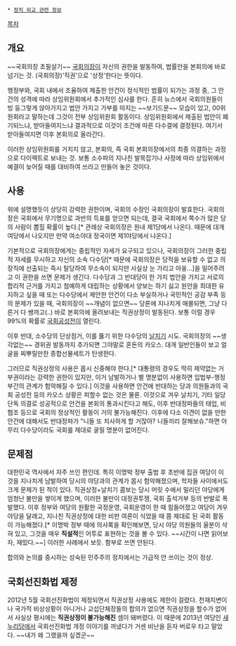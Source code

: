  * [[정치 외교 관련 정보]]

[[목차]]
== 개요 ==
~~국회의장 초필살기~~
[[국회의장]]이 자신의 권한을 발동하여, 법률안을 본회의에 바로 넘기는 것. (국회의장)'직권'으로  '상정'한다는 뜻이다.



행정부와, 국회 내에서 조율하여 제출한 안건이 정식적인 법률이 되가는 과정 중, 그 안건의 성격에 따라 상임위원회에서 추가적인 심사를 한다. 흔히 뉴스에서 국회의원들이 빙 둥그렇게 앉아가지고 법안 가지고 가부를 따지는 ~~보기드문~~ 모습이 있고, 00위원회라고 말하는데 그것이 전부 상임위원회 활동이다. 상임위원회에서 제출된 법안이 폐기되느냐, 받아들여지느냐 결과적으로 이것이 조건에 따른 다수결에 결정된다. 여기서 받아들여지면 이후 본회의로 올라간다.

이러한 상임위원회를 거치지 않고, 본회의, 즉 국회 본회의장에서의 최종 의결하는 과정으로 다이렉트로 보내는 것. 보통 소수파의 지나친 발목잡기나 사정에 따라 상임위에서 예결이 늦어질 때를 대비하여 쓰라고 만들어 놓은 것이다.

== 사용 ==
위에 설명했듯이 상당히 강력한 권한이며, 국회의 수장인 국회의장이 발효한다. 국회의장은 국회에서 무기명으로 과반의 득표를 얻으면 되는데, 결국 국회에서 쪽수가 많은 당의 사람이 뽑힐 확률이 높다.[* 관례상 국회의장은 원내 제1당에서 나온다. 때문에 대개 여당에서 나오지만 만약 여소야대 정국이면 제1야당에서 나온다.]

기본적으로 국회의장에게는 중립적인 자세가 요구되고 있으나, 국회의장이 그러한 중립적 자세를 무시하고 자신의 소속 다수당[* 때문에 국회의장은 당적을 보유할 수 없고 의장직에 선출되는 즉시 탈당하여 무소속이 되지만 사실상 눈 가리고 아웅...]을 밀어주려고 이 권한을 쓰면 문제가 생긴다. 다수당과 그 반대당이 한 가지 법안을 가지고 서로의 합리적 근거를 가지고 첨예하게 대립하는 상황에서 양보는 하기 싫고 원안을 최대한 유지하고 싶을 때 또는 다수당에서 제안한 안건이 다소 부실하거나 국민적인 공감 부족 등의 문제가 있을 때, 국회의장이 ~~개념이 없으면~~ 당론에 지나치게 매몰되면, 그냥 다른거 다 쌩까고(..) 바로 본회의에 올려보내는 직권상정이 발동된다. 보통 이럴 경우 99%의 확률로 [[국회공성전]]이 열린다.

이후 반대, 소수당의 단상점거, 이를 뚫기 위한 다수당의 [[날치기]] 시도. 국회의장의 ~~생각없는~~ 경위권 발동까지 추가되면 그야말로 혼돈의 카오스. 대개 일반인들이 보고 얼굴을 찌뿌릴만한 종합선물세트가 탄생한다.

그러므로 직권상정의 사용은 몹시 신중해야 한다.[* 대통령의 경우도 딱히 제약없는 거부권이라는 강력한 권한이 있지만, 이거 남발하거나 별 명분없이 사용하면 입법부-행정부간의 관계가 험악해질 수 있다.] 이것을 사용하면 안건에 반대하는 당과 의원들과의 국회 공성전 등의 카오스 상황은 피할수 없는 것은 물론. 이것으로 겨우 날치기, 기타 일당 단독 의결로 성공적으로 안건을 본회의 통과시킨다고 해도, 이후 반대정파들의 태업, 비협조 등으로 국회의 정상적인 활동이 거의 불가능해진다. 이후에 다소 이견이 없을 만한 안건에 대해서도 반대정파가 "니들 또 치사하게 할 거잖아? 니들끼리 잘해보슈."하면 아무리 다수당이라도 국회를 제대로 굴릴 명분이 없어진다.

== 문제점 ==
대한민국 역사에서 자주 쓰인 편인데. 특히 이명박 정부 출범 후 초반에 집권 여당이 이것을 지나치게 남발하여 당시의 야당과의 관계가 몹시 험악해졌으며, 학자들 사이에서도 크게 문제가 된 적이 있다. 직권상정+날치기 콤보는 당시 머릿 수에서 밀리던 야당에게 엄청난 불만을 쌓이게 했으며, 이러한 불만이 대정권투쟁, 국회 출석거부 등의 반발로 폭발했다. 이후 정부와 여당의 원활한 국정운영, 국회운영이 한 때 힘들어졌고 여당이 겨우 야당을 달래고, 지나친 직권상정에 대한 비판 여론이 식었을 때 쯤 제대로 된 국회 활동이 가능해졌다.[* 이명박 정부 때에 의사록을 확인해보면, 당시 야당 의원들의 울분이 삭혀 있고, 그것을 매우 '''직설적'''인 어투로 표현하는 것을 볼 수 있다. ~~시간이 나면 읽어보자, 재밌다.~~] 이러한 사례에서 보듯. 함부로 쓰면 안된다.

합의와 논의를 중시하는 성숙된 민주주의 정치에서는 가급적 안 쓰이는 것이 정상.

== 국회선진화법 제정 ==
2012년 5월 국회선진화법이 제정되면서 직권상정 사용에도 제한이 걸렸다. 천재지변이나 국가적 비상상황이 아니거나 교섭단체장들의 합의가 없으면 직권상정을 할수가 없어서 사실상 평시에는 '''직권상정이 불가능해진''' 셈이 돼버렸다. 이 때문에 2013년 여당인 [[새누리당]]에서 국회선진화법 개정 이야기를 꺼냈다가 거센 비난을 듣자 버로우 타고 말았다. ~~내가 왜 그랬을까 싶겠군~~
